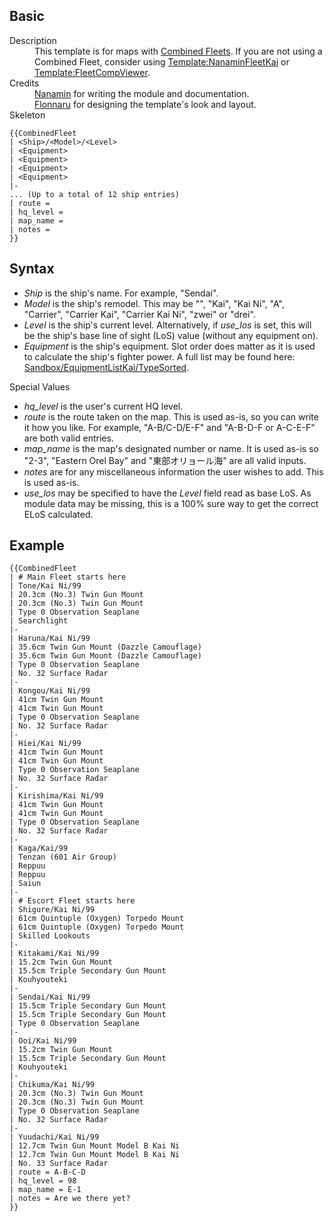 ==Basic==
;Description
:This template is for maps with [[Combined Fleet|Combined Fleets]]. If you are not using a Combined Fleet, consider using [[Template:NanaminFleetKai]] or [[Template:FleetCompViewer]].
;Credits
:[[User:Nanamin|Nanamin]] for writing the module and documentation.
:[[User:Flonnaru|Flonnaru]] for designing the template's look and layout.
;Skeleton
<pre>{{CombinedFleet
| <Ship>/<Model>/<Level>
| <Equipment>
| <Equipment>
| <Equipment>
| <Equipment>
|-
... (Up to a total of 12 ship entries)
| route = 
| hq_level = 
| map_name = 
| notes = 
}}</pre>

==Syntax==
*''Ship'' is the ship's name. For example, "Sendai".
*''Model'' is the ship's remodel. This may be "", "Kai", "Kai Ni", "A", "Carrier", "Carrier Kai", "Carrier Kai Ni", "zwei" or "drei".
*''Level'' is the ship's current level. Alternatively, if ''use_los'' is set, this will be the ship's base line of sight (LoS) value (without any equipment on).
*''Equipment'' is the ship's equipment. Slot order does matter as it is used to calculate the ship's fighter power. A full list may be found here: [[Sandbox/EquipmentListKai/TypeSorted]].

;Special Values
*''hq_level'' is the user's current HQ level.
*''route'' is the route taken on the map. This is used as-is, so you can write it how you like. For example, "A-B/C-D/E-F" and "A-B-D-F or A-C-E-F" are both valid entries.
*''map_name'' is the map's designated number or name. It is used as-is so "2-3", "Eastern Orel Bay" and "東部オリョール海" are all valid inputs.
*''notes'' are for any miscellaneous information the user wishes to add. This is used as-is.
*''use_los'' may be specified to have the ''Level'' field read as base LoS. As module data may be missing, this is a 100% sure way to get the correct ELoS calculated.

==Example==
<pre class="mw-collapsible mw-collapsed">{{CombinedFleet
| # Main Fleet starts here
| Tone/Kai Ni/99
| 20.3cm (No.3) Twin Gun Mount
| 20.3cm (No.3) Twin Gun Mount
| Type 0 Observation Seaplane
| Searchlight
|-
| Haruna/Kai Ni/99
| 35.6cm Twin Gun Mount (Dazzle Camouflage)
| 35.6cm Twin Gun Mount (Dazzle Camouflage)
| Type 0 Observation Seaplane
| No. 32 Surface Radar
|-
| Kongou/Kai Ni/99
| 41cm Twin Gun Mount
| 41cm Twin Gun Mount
| Type 0 Observation Seaplane
| No. 32 Surface Radar
|-
| Hiei/Kai Ni/99
| 41cm Twin Gun Mount
| 41cm Twin Gun Mount
| Type 0 Observation Seaplane
| No. 32 Surface Radar
|-
| Kirishima/Kai Ni/99
| 41cm Twin Gun Mount
| 41cm Twin Gun Mount
| Type 0 Observation Seaplane
| No. 32 Surface Radar
|-
| Kaga/Kai/99
| Tenzan (601 Air Group)
| Reppuu
| Reppuu
| Saiun
|-
| # Escort Fleet starts here
| Shigure/Kai Ni/99
| 61cm Quintuple (Oxygen) Torpedo Mount
| 61cm Quintuple (Oxygen) Torpedo Mount
| Skilled Lookouts
|-
| Kitakami/Kai Ni/99
| 15.2cm Twin Gun Mount
| 15.5cm Triple Secondary Gun Mount
| Kouhyouteki
|-
| Sendai/Kai Ni/99
| 15.5cm Triple Secondary Gun Mount
| 15.5cm Triple Secondary Gun Mount
| Type 0 Observation Seaplane
|-
| Ooi/Kai Ni/99
| 15.2cm Twin Gun Mount
| 15.5cm Triple Secondary Gun Mount
| Kouhyouteki
|-
| Chikuma/Kai Ni/99
| 20.3cm (No.3) Twin Gun Mount
| 20.3cm (No.3) Twin Gun Mount
| Type 0 Observation Seaplane
| No. 32 Surface Radar
|-
| Yuudachi/Kai Ni/99
| 12.7cm Twin Gun Mount Model B Kai Ni
| 12.7cm Twin Gun Mount Model B Kai Ni
| No. 33 Surface Radar
| route = A-B-C-D
| hq_level = 98
| map_name = E-1
| notes = Are we there yet?
}}</pre>
{{CombinedFleet
| # Main Fleet starts here
| Tone/Kai Ni/99
| 20.3cm (No.3) Twin Gun Mount
| 20.3cm (No.3) Twin Gun Mount
| Type 0 Observation Seaplane
| Searchlight
|-
| Haruna/Kai Ni/99
| 35.6cm Twin Gun Mount (Dazzle Camouflage)
| 35.6cm Twin Gun Mount (Dazzle Camouflage)
| Type 0 Observation Seaplane
| No. 32 Surface Radar
|-
| Kongou/Kai Ni/99
| 41cm Twin Gun Mount
| 41cm Twin Gun Mount
| Type 0 Observation Seaplane
| No. 32 Surface Radar
|-
| Hiei/Kai Ni/99
| 41cm Twin Gun Mount
| 41cm Twin Gun Mount
| Type 0 Observation Seaplane
| No. 32 Surface Radar
|-
| Kirishima/Kai Ni/99
| 41cm Twin Gun Mount
| 41cm Twin Gun Mount
| Type 0 Observation Seaplane
| No. 32 Surface Radar
|-
| Kaga/Kai/99
| Tenzan (601 Air Group)
| Reppuu
| Reppuu
| Saiun
|-
| # Escort Fleet starts here
| Shigure/Kai Ni/99
| 61cm Quintuple (Oxygen) Torpedo Mount
| 61cm Quintuple (Oxygen) Torpedo Mount
| Skilled Lookouts
|-
| Kitakami/Kai Ni/99
| 15.2cm Twin Gun Mount
| 15.5cm Triple Secondary Gun Mount
| Kouhyouteki
|-
| Sendai/Kai Ni/99
| 15.5cm Triple Secondary Gun Mount
| 15.5cm Triple Secondary Gun Mount
| Type 0 Observation Seaplane
|-
| Ooi/Kai Ni/99
| 15.2cm Twin Gun Mount
| 15.5cm Triple Secondary Gun Mount
| Kouhyouteki
|-
| Chikuma/Kai Ni/99
| 20.3cm (No.3) Twin Gun Mount
| 20.3cm (No.3) Twin Gun Mount
| Type 0 Observation Seaplane
| No. 32 Surface Radar
|-
| Yuudachi/Kai Ni/99
| 12.7cm Twin Gun Mount Model B Kai Ni
| 12.7cm Twin Gun Mount Model B Kai Ni
| No. 33 Surface Radar
| route = A-B-C-D
| hq_level = 98
| map_name = E-1
| notes = Are we there yet?
}}